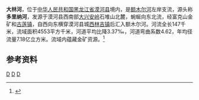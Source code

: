'''大林河'''，位于[[中华人民共和国|中华人民共和国]][[黑龙江省|黑龙江省]][[漠河县|漠河县]]境内，是[[额木尔河|额木尔河]]左岸支流，源头称'''多里纳河'''，发源于漠河县西南部[[大兴安岭|大兴安岭]]石堆山北麓，蜿蜒向东北流，经富克山金矿和[[古莲镇|古莲镇]]，自西向东横穿漠河县城[[西林吉镇|西林吉镇]]后汇入额木尔河。河流全长147千米，流域面积4553平方千米，河道平均比降3.37‰，河道弯曲系数4.62，年均径流量7.18亿立方米。流域内蕴藏金矿资源。<ref name="中国河湖大典">{{cite book zh |author=《[[中国河湖大典|中国河湖大典]]》编纂委员会 |title=《中国河湖大典·黑龙江、辽河卷》 |format=M |edition=1 |location=北京 |publisher=中国水利水电出版社 |date=2014年4月 |pages=30页 |id= ISBN 978-7-5170-1950-3}}</ref>

== 参考资料 ==
{{reflist}}

{{黑龙江水系}}
[[Category:黑龙江河流|D]]
[[Category:黑龍江水系|D]]
[[Category:漠河市|D]]